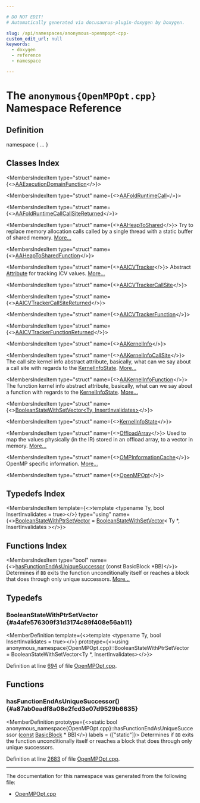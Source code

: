 ```yaml
---

# DO NOT EDIT!
# Automatically generated via docusaurus-plugin-doxygen by Doxygen.

slug: /api/namespaces/anonymous-openmpopt-cpp-
custom_edit_url: null
keywords:
  - doxygen
  - reference
  - namespace

---
```





# The `anonymous{OpenMPOpt.cpp}` Namespace Reference

<DoxygenPage pluginConfig={pluginConfig}>



## Definition

<CodeBlock>namespace &#123; ... &#125;</CodeBlock>

## Classes Index

<MembersIndex>

<MembersIndexItem
  type="struct"
  name={<><a href="/docs/api/structs/anonymous-namespace-openmpopt-cpp-/aaexecutiondomainfunction">AAExecutionDomainFunction</a></>}>
</MembersIndexItem>

<MembersIndexItem
  type="struct"
  name={<><a href="/docs/api/structs/anonymous-namespace-openmpopt-cpp-/aafoldruntimecall">AAFoldRuntimeCall</a></>}>
</MembersIndexItem>

<MembersIndexItem
  type="struct"
  name={<><a href="/docs/api/structs/anonymous-namespace-openmpopt-cpp-/aafoldruntimecallcallsitereturned">AAFoldRuntimeCallCallSiteReturned</a></>}>
</MembersIndexItem>

<MembersIndexItem
  type="struct"
  name={<><a href="/docs/api/structs/anonymous-namespace-openmpopt-cpp-/aaheaptoshared">AAHeapToShared</a></>}>
Try to replace memory allocation calls called by a single thread with a static buffer of shared memory. <a href="/docs/api/structs/anonymous-namespace-openmpopt-cpp-/aaheaptoshared/#details">More...</a>
</MembersIndexItem>

<MembersIndexItem
  type="struct"
  name={<><a href="/docs/api/structs/anonymous-namespace-openmpopt-cpp-/aaheaptosharedfunction">AAHeapToSharedFunction</a></>}>
</MembersIndexItem>

<MembersIndexItem
  type="struct"
  name={<><a href="/docs/api/structs/anonymous-namespace-openmpopt-cpp-/aaicvtracker">AAICVTracker</a></>}>
Abstract <a href="/docs/api/classes/llvm/attribute">Attribute</a> for tracking ICV values. <a href="/docs/api/structs/anonymous-namespace-openmpopt-cpp-/aaicvtracker/#details">More...</a>
</MembersIndexItem>

<MembersIndexItem
  type="struct"
  name={<><a href="/docs/api/structs/anonymous-namespace-openmpopt-cpp-/aaicvtrackercallsite">AAICVTrackerCallSite</a></>}>
</MembersIndexItem>

<MembersIndexItem
  type="struct"
  name={<><a href="/docs/api/structs/anonymous-namespace-openmpopt-cpp-/aaicvtrackercallsitereturned">AAICVTrackerCallSiteReturned</a></>}>
</MembersIndexItem>

<MembersIndexItem
  type="struct"
  name={<><a href="/docs/api/structs/anonymous-namespace-openmpopt-cpp-/aaicvtrackerfunction">AAICVTrackerFunction</a></>}>
</MembersIndexItem>

<MembersIndexItem
  type="struct"
  name={<><a href="/docs/api/structs/anonymous-namespace-openmpopt-cpp-/aaicvtrackerfunctionreturned">AAICVTrackerFunctionReturned</a></>}>
</MembersIndexItem>

<MembersIndexItem
  type="struct"
  name={<><a href="/docs/api/structs/anonymous-namespace-openmpopt-cpp-/aakernelinfo">AAKernelInfo</a></>}>
</MembersIndexItem>

<MembersIndexItem
  type="struct"
  name={<><a href="/docs/api/structs/anonymous-namespace-openmpopt-cpp-/aakernelinfocallsite">AAKernelInfoCallSite</a></>}>
The call site kernel info abstract attribute, basically, what can we say about a call site with regards to the <a href="/docs/api/structs/anonymous-namespace-openmpopt-cpp-/kernelinfostate">KernelInfoState</a>. <a href="/docs/api/structs/anonymous-namespace-openmpopt-cpp-/aakernelinfocallsite/#details">More...</a>
</MembersIndexItem>

<MembersIndexItem
  type="struct"
  name={<><a href="/docs/api/structs/anonymous-namespace-openmpopt-cpp-/aakernelinfofunction">AAKernelInfoFunction</a></>}>
The function kernel info abstract attribute, basically, what can we say about a function with regards to the <a href="/docs/api/structs/anonymous-namespace-openmpopt-cpp-/kernelinfostate">KernelInfoState</a>. <a href="/docs/api/structs/anonymous-namespace-openmpopt-cpp-/aakernelinfofunction/#details">More...</a>
</MembersIndexItem>

<MembersIndexItem
  type="struct"
  name={<><a href="/docs/api/structs/anonymous-namespace-openmpopt-cpp-/booleanstatewithsetvector">BooleanStateWithSetVector&lt;Ty, InsertInvalidates&gt;</a></>}>
</MembersIndexItem>

<MembersIndexItem
  type="struct"
  name={<><a href="/docs/api/structs/anonymous-namespace-openmpopt-cpp-/kernelinfostate">KernelInfoState</a></>}>
</MembersIndexItem>

<MembersIndexItem
  type="struct"
  name={<><a href="/docs/api/structs/anonymous-namespace-openmpopt-cpp-/offloadarray">OffloadArray</a></>}>
Used to map the values physically (in the IR) stored in an offload array, to a vector in memory. <a href="/docs/api/structs/anonymous-namespace-openmpopt-cpp-/offloadarray/#details">More...</a>
</MembersIndexItem>

<MembersIndexItem
  type="struct"
  name={<><a href="/docs/api/structs/anonymous-namespace-openmpopt-cpp-/ompinformationcache">OMPInformationCache</a></>}>
OpenMP specific information. <a href="/docs/api/structs/anonymous-namespace-openmpopt-cpp-/ompinformationcache/#details">More...</a>
</MembersIndexItem>

<MembersIndexItem
  type="struct"
  name={<><a href="/docs/api/structs/anonymous-namespace-openmpopt-cpp-/openmpopt">OpenMPOpt</a></>}>
</MembersIndexItem>

</MembersIndex>

## Typedefs Index

<MembersIndex>

<MembersIndexItem
  template={<>template &lt;typename Ty, bool InsertInvalidates = true&gt;</>}
  type="using"
  name={<><a href="#a4afe576309f31d3174c89f408e56ab11">BooleanStateWithPtrSetVector</a> = <a href="/docs/api/structs/anonymous-namespace-openmpopt-cpp-/booleanstatewithsetvector">BooleanStateWithSetVector</a>&lt; Ty &#42;, InsertInvalidates &gt;</>}>
</MembersIndexItem>

</MembersIndex>

## Functions Index

<MembersIndex>

<MembersIndexItem
  type="bool"
  name={<><a href="#a87ab0eadf8a08e2fcd3e07d9529b6635">hasFunctionEndAsUniqueSuccessor</a> (const BasicBlock &#42;BB)</>}>
Determines if <code>BB</code> exits the function unconditionally itself or reaches a block that does through only unique successors. <a href="#a87ab0eadf8a08e2fcd3e07d9529b6635">More...</a>
</MembersIndexItem>

</MembersIndex>


<SectionDefinition>

## Typedefs

### BooleanStateWithPtrSetVector {#a4afe576309f31d3174c89f408e56ab11}

<MemberDefinition
  template={<>template &lt;typename Ty, bool InsertInvalidates = true&gt;</>}
  prototype={<>using anonymous&#95;namespace&#123;OpenMPOpt.cpp&#125;::BooleanStateWithPtrSetVector = 
    BooleanStateWithSetVector&lt;Ty &#42;, InsertInvalidates&gt;</>}>

Definition at line <a href="/docs/api/files/lib/lib/transforms/lib/transforms/ipo/openmpopt-cpp/#l00694">694</a> of file <a href="/docs/api/files/lib/lib/transforms/lib/transforms/ipo/openmpopt-cpp">OpenMPOpt.cpp</a>.
</MemberDefinition>

</SectionDefinition>

<SectionDefinition>

## Functions

### hasFunctionEndAsUniqueSuccessor() {#a87ab0eadf8a08e2fcd3e07d9529b6635}

<MemberDefinition
  prototype={<>static bool anonymous&#95;namespace&#123;OpenMPOpt.cpp&#125;::hasFunctionEndAsUniqueSuccessor (<a href="/docs/api/files/lib/lib/target/lib/target/aarch64/aarch64promoteconstant-cpp/#a90f8350fecae261c25be85d38b451bff">const</a> <a href="/docs/api/classes/llvm/basicblock">BasicBlock</a> &#42; BB)</>}
  labels = {["static"]}>
Determines if <code>BB</code> exits the function unconditionally itself or reaches a block that does through only unique successors.

Definition at line <a href="/docs/api/files/lib/lib/transforms/lib/transforms/ipo/openmpopt-cpp/#l02683">2683</a> of file <a href="/docs/api/files/lib/lib/transforms/lib/transforms/ipo/openmpopt-cpp">OpenMPOpt.cpp</a>.
</MemberDefinition>

</SectionDefinition>

<hr/>

The documentation for this namespace was generated from the following file:

<ul>
<li><a href="/docs/api/files/lib/lib/transforms/lib/transforms/ipo/openmpopt-cpp">OpenMPOpt.cpp</a></li>
</ul>

</DoxygenPage>
